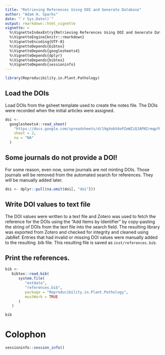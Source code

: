 ```yaml
---
title: "Retrieving References Using DOI and Generate Database"
author: "Adam H. Sparks"
date: "`r Sys.Date()`"
output: rmarkdown::html_vignette
vignette: >
  %\VignetteIndexEntry{Retrieving References Using DOI and Generate Database}
  %\VignetteEngine{knitr::rmarkdown}
  %\VignetteEncoding{UTF-8}
  %\VignetteDepends{bibtex}
  %\VignetteDepends{googlesheets4}
  %\VignetteDepends{dplyr}
  %\VignetteDepends{bibtex}
  %\VignetteDepends{sessioninfo}
---
```


```r
library(Reproducibility.in.Plant.Pathology)
```

## Load the DOIs

Load DOIs from the gsheet template used to create the notes file.
The DOIs were recorded when the initial articles were assigned.

```r
doi <-
  googlesheets4::read_sheet(
    "https://docs.google.com/spreadsheets/d/19gXobV4oPZeWZiQJAPNIrmqpfGQtpapXWcSxaXRw1-M/edit#gid=1579463541",
    sheet = 2,
    na = "NA"
  )
```

## Some journals do not provide a DOI!

For some reason, even now, some journals are not minting DOIs.
Those journals will be removed from the automated search for references.
They will be manually added later.

```r
doi <- dplyr::pull(na.omit(doi[, "doi"]))
```

## Write DOI values to text file

The DOI values were written to a text file and Zotero was used to fetch the reference for the DOIs using the "Add Items by Identifier" by copy-pasting the string of DOIs from the text file into the search field.
The resulting library was exported from Zotero and checked for integrity and cleaned using JabRef.
Entries that had invalid or missing DOI values were manually added to the resulting .bib file.
This resulting file is saved as `inst/references.bib`.

## Print the references.

```r
bib <-
   bibtex::read.bib(
      system.file(
         "extdata",
         "references.bib",
         package = "Reproducibility.in.Plant.Pathology",
         mustWork = TRUE
      )
   )

bib
```

# Colophon
```r
sessioninfo::session_info()
```
